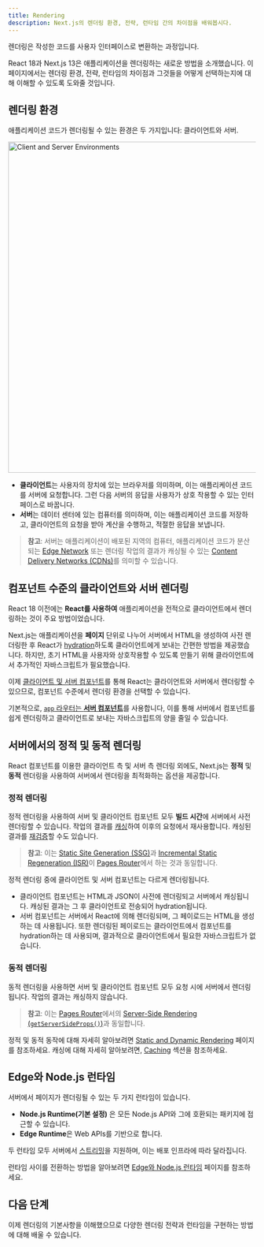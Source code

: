 ```yaml
---
title: Rendering
description: Next.js의 렌더링 환경, 전략, 런타임 간의 차이점을 배워봅시다.
---
```


렌더링은 작성한 코드를 사용자 인터페이스로 변환하는 과정입니다.

React 18과 Next.js 13은 애플리케이션을 렌더링하는 새로운 방법을 소개했습니다. 이 페이지에서는 렌더링 환경, 전략, 런타임의 차이점과 그것들을 어떻게 선택하는지에 대해 이해할 수 있도록 도와줄 것입니다.

## 렌더링 환경

애플리케이션 코드가 렌더링될 수 있는 환경은 두 가지입니다: 클라이언트와 서버.

<Image
  alt="Client and Server Environments"
  srcLight="/docs/light/client-and-server-environments.png"
  srcDark="/docs/dark/client-and-server-environments.png"
  width="1600"
  height="672"
/>

- **클라이언트**는 사용자의 장치에 있는 브라우저를 의미하며, 이는 애플리케이션 코드를 서버에 요청합니다. 그런 다음 서버의 응답을 사용자가 상호 작용할 수 있는 인터페이스로 바꿉니다.
- **서버**는 데이터 센터에 있는 컴퓨터를 의미하며, 이는 애플리케이션 코드를 저장하고, 클라이언트의 요청을 받아 계산을 수행하고, 적절한 응답을 보냅니다.

> **참고**: 서버는 애플리케이션이 배포된 지역의 컴퓨터, 애플리케이션 코드가 분산되는 [Edge Network](https://vercel.com/docs/concepts/edge-network/overview) 또는 렌더링 작업의 결과가 캐싱될 수 있는 [Content Delivery Networks (CDNs)](https://developer.mozilla.org/en-US/docs/Glossary/CDN)를 의미할 수 있습니다.

## 컴포넌트 수준의 클라이언트와 서버 렌더링

React 18 이전에는 **React를 사용하여** 애플리케이션을 전적으로 클라이언트에서 렌더링하는 것이 주요 방법이었습니다.

Next.js는 애플리케이션을 **페이지** 단위로 나누어 서버에서 HTML을 생성하여 사전 렌더링한 후 React가 [hydration](https://react.dev/reference/react-dom/hydrate#hydrating-server-rendered-html)하도록 클라이언트에게 보내는 간편한 방법을 제공했습니다. 하지만, 초기 HTML을 사용자와 상호작용할 수 있도록 만들기 위해 클라이언트에서 추가적인 자바스크립트가 필요했습니다.

이제 [클라이언트 및 서버 컴포넌트](/docs/getting-started/react-essentials)를 통해 React는 클라이언트와 서버에서 렌더링할 수 있으므로, 컴포넌트 수준에서 렌더링 환경을 선택할 수 있습니다.

기본적으로, [`app` 라우터는 **서버 컴포넌트**](/docs/getting-started/react-essentials#server-components)를 사용합니다, 이를 통해 서버에서 컴포넌트를 쉽게 렌더링하고 클라이언트로 보내는 자바스크립트의 양을 줄일 수 있습니다.

## 서버에서의 정적 및 동적 렌더링

React 컴포넌트를 이용한 클라이언트 측 및 서버 측 렌더링 외에도, Next.js는 **정적** 및 **동적** 렌더링을 사용하여 서버에서 렌더링을 최적화하는 옵션을 제공합니다.

### 정적 렌더링

정적 렌더링을 사용하여 서버 및 클라이언트 컴포넌트 모두 **빌드 시간**에 서버에서 사전 렌더링할 수 있습니다. 작업의 결과를 [캐싱](/docs/app/building-your-application/data-fetching/caching)하여 이후의 요청에서 재사용합니다. 캐싱된 결과를 [재검증](/docs/app/building-your-application/data-fetching#revalidating-data)할 수도 있습니다.

> **참고**: 이는 [Static Site Generation (SSG)](/docs/pages/building-your-application/rendering/static-site-generation)과 [Incremental Static Regeneration (ISR)](/docs/pages/building-your-application/rendering/incremental-static-regeneration)이 [Pages Router](/docs/pages/building-your-application/rendering)에서 하는 것과 동일합니다.

정적 렌더링 중에 클라이언트 및 서버 컴포넌트는 다르게 렌더링됩니다.

- 클라이언트 컴포넌트는 HTML과 JSON이 사전에 렌더링되고 서버에서 캐싱됩니다. 캐싱된 결과는 그 후 클라이언트로 전송되어 hydration됩니다.
- 서버 컴포넌트는 서버에서 React에 의해 렌더링되며, 그 페이로드는 HTML을 생성하는 데 사용됩니다. 또한 렌더링된 페이로드는 클라이언트에서 컴포넌트를 hydration하는 데 사용되며, 결과적으로 클라이언트에서 필요한 자바스크립트가 없습니다.

### 동적 렌더링

동적 렌더링을 사용하면 서버 및 클라이언트 컴포넌트 모두 요청 시에 서버에서 렌더링됩니다. 작업의 결과는 캐싱하지 않습니다.

> **참고**: 이는 [Pages Router](/docs/pages/building-your-application/rendering)에서의 [Server-Side Rendering (`getServerSideProps()`)](/docs/pages/building-your-application/rendering/server-side-rendering)과 동일합니다.

정적 및 동적 동작에 대해 자세히 알아보려면 [Static and Dynamic Rendering](/docs/app/building-your-application/rendering/static-and-dynamic-rendering) 페이지를 참조하세요. 캐싱에 대해 자세히 알아보려면, [Caching](/docs/app/building-your-application/data-fetching/caching) 섹션을 참조하세요.

## Edge와 Node.js 런타임

서버에서 페이지가 렌더링될 수 있는 두 가지 런타임이 있습니다.

- **Node.js Runtime(기본 설정)** 은 모든 Node.js API와 그에 호환되는 패키지에 접근할 수 있습니다.
- **Edge Runtime**은 Web APIs를 기반으로 합니다.

두 런타임 모두 서버에서 [스트리밍](/docs/app/building-your-application/routing/loading-ui-and-streaming)을 지원하며, 이는 배포 인프라에 따라 달라집니다.

런타임 사이를 전환하는 방법을 알아보려면 [Edge와 Node.js 런타임](/docs/app/building-your-application/rendering/edge-and-nodejs-runtimes) 페이지를 참조하세요.

## 다음 단계

이제 렌더링의 기본사항을 이해했으므로 다양한 렌더링 전략과 런타임을 구현하는 방법에 대해 배울 수 있습니다.
